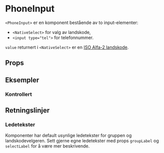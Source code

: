 
<Meta of={PhoneInputStories} />

# PhoneInput

<ComponentLinkRow
  docsHref="https://design.domstol.no/987b33f71/p/300a24-phoneinput"
  figmaHref="https://www.figma.com/design/ewqSDmkgqDQ5PyOsRp4V5b/DDS-Komponenter?node-id=18345-10843&t=qIJadQG5X5w9yCml-4"
  githubHref="https://github.com/domstolene/designsystem/tree/main/packages/components/src/components/PhoneInput"
  storybookHref="https://domstolene.github.io/designsystem/?path=/story/dds-components-components-phoneinput--default"
/>

`<PhoneInput>` er en komponent bestående av to input-elementer:

- `<NativeSelect>` for valg av landskode,
- `<input type="tel">` for telefonnummer.

`value` returnert i `<NativeSelect>` er en [ISO Alfa-2 landskode](https://no.wikipedia.org/wiki/ISO_3166-1).

## Props

<Canvas of={PhoneInputStories.Preview} />
<Controls of={PhoneInputStories.Preview} />

## Eksempler

### Kontrollert

<Canvas of={PhoneInputStories.Controlled} />

## Retningslinjer

### Ledetekster

Komponenter har default usynlige ledetekster for gruppen og landskodevelgeren.
Sett gjerne egne ledetekster med props `groupLabel` og `selectLabel` for å være mer beskrivende.
